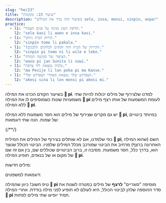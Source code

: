 ```yaml
---
slug: "he/23"
title: "שיעור 23: מקומות"
description: "בשיעור הזה נכיר את המילים selo, insa, monsi, sinpin, anpa!"
practice:
  - l1: "קליפת העץ מגינה על פנים הצמח."
    l2: "selo kasi li awen e insa kasi."
  - l1: "קירות הבית ניזוקו."
    l2: "sinpin tomo li pakala."
  - l1: "הקירות של הבית הזה זקוקים לבלוקים (לבנים)."
    l2: "sinpin pi tomo ni li wile e leko."
  - l1: "הציפור של סוניטה חמודה."
    l2: "waso pi jan Sunita li suwi."
  - l1: "בלגיה נמצאת ליד צרפת."
    l2: "ma Pesije li lon poka pi ma Kanse."
  - l1: "הצפרדע שלך נמצאת מאחרי הצפרדע שלי."
    l2: "akesi sina li lon monsi pi akesi mi."
---
```




בשיעור הקודם הכרנו את המילה **󱥍 pi**. למדנו שלצירוף של מילים יכולות להיות שתי משמעויות שונות כשמוסיפים לו את המילה **󱥍 pi** לעומת המשמעות של אותו רצף מילים ללא המילה **󱥍 pi**. 

יש גם מקרים שצירוף של מילים הוא חסר משמעות ללא המילה **󱥍 pi**, במיוחד ביטויים של שמות. הנה שתי דוגמאות: 

<List>
  {/*<Word sl="pi" m="" />*/}
  <Sentence sl="soweli pi jan Ema" m="הכלב של אמה" />
  <Sentence sl="soweli jan Ema" m="כלב אנושי בשם אמה (???)" />
  <Sentence sl="toki pi jan Mili" m="הנאום של מילי" />
  <Sentence sl="toki jan Mili" m="שפה אנושית בשם מילי (???)" />
</List>

כפי שלמדנו, אם לא שותלים בצירוף של המילים את המילית **󱥍 pi**, השם (שהוא המילה האחרונה ברצף) מרחיב את הביטוי שמורכב מכלל המילים שלפניו. הביטוי הכולל שנוצר הוא, בדרך כלל, חסר משמעות. מסיבה זו, ברוב הביטויים שכוללים שם, בין אם זה שם של מקום או של בנאדם, תופיע המילה **󱥍 pi**.

 מילים חדשות:
 
<List>
  <Word sl="selo" m="מעטפת, קליפה, קרום, עור" />
  <Word sl="insa" m="החלק הפנימי, מרכב, אמצע" />
  <Word sl="monsi" m="גב, אחורה" />
  <Word sl="sinpin" m="פָּנִים, חזית, קיר" />
  <Word sl="anpa" m="למטה, להפסיד (בתחרות או בקרב)" />
</List>

דוגמאות למשפטים:

<List>
  <Sentence sl="selo kasi li kiwen." m="הקליפה של העץ קשה." />
  <Sentence sl="selo pi kasi ni li pakala." m="הקליפה של העץ הזה ניזוקה." />
  <Sentence sl="soweli li lon insa tomo." m="החתול נמצא בתוך הבית." />
  <Sentence sl="o tawa insa pi tomo mi!" m="תיכנס/י לבית שלי!" />
  <Sentence sl="sinpin pi jan Ali li pona." m="הפָּנִים של אליס טובים." />
  <Sentence sl="mani li lon anpa pi telo suli." m="האוצר נמצא בתחתית האוקינוס." />
</List>

טיפ חשוב! כיוון שהמילה **󱥍 pi** מוסיפה "סוגריים" **לרצף** של מילים במטרה לשנות את סדר ההוספה שלהן לביטוי הכולל, היא לעולם לא תופיע לפני מילה בודדת. אחרי המילה **󱥍 pi** תמיד יופיעו שתי מילים לפחות.

<Practice exercises={frontmatter.practice} client:load />

